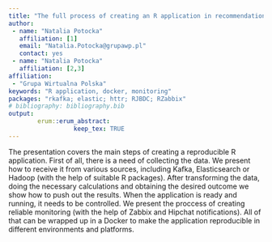 ```yaml
---
title: "The full process of creating an R application in recommendation systems: from Dockerfile to Zabbix monitoring"
author:
 - name: "Natalia Potocka"
   affiliation: [1]
   email: "Natalia.Potocka@grupawp.pl"
   contact: yes
 - name: "Natalia Potocka"
   affiliation: [2,3]
affiliation:
 - "Grupa Wirtualna Polska"
keywords: "R application, docker, monitoring"
packages: "rkafka; elastic; httr; RJBDC; RZabbix"
# bibliography: bibliography.bib
output:  
        erum::erum_abstract:
                  keep_tex: TRUE
---
```


The presentation covers the main steps of creating a reproducible R
application. First of all, there is a need of collecting the data. We
present how to receive it from various sources, including Kafka,
Elasticsearch or Hadoop (with the help of suitable R packages). After
transforming the data, doing the necessary calculations and obtaining
the desired outcome we show how to push out the results. When the
application is ready and running, it needs to be controlled. We present
the proccess of creating reliable monitoring (with the help of Zabbix
and Hipchat notifications). All of that can be wrapped up in a Docker to
make the application reproducible in different environments and
platforms.

<!--  -->
<!--  -->
<!--  -->
